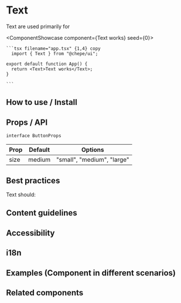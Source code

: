 

# Text

Text are used primarily for

<ComponentShowcase component={<Text>Text works</Text>} seed={0}>
   <div>

    ```tsx filename="app.tsx" {1,4} copy
      import { Text } from "@chepe/ui";

    export default function App() {
      return <Text>Text works</Text>;
    }

    ```

  </div>
</ComponentShowcase>

## How to use / Install

## Props / API

`interface ButtonProps`

| Prop | Default | Options                    |
| ---- | ------- | -------------------------- |
| size | medium  | "small", "medium", "large" |

## Best practices

Text should:

## Content guidelines

## Accessibility

## i18n

## Examples (Component in different scenarios)

## Related components
